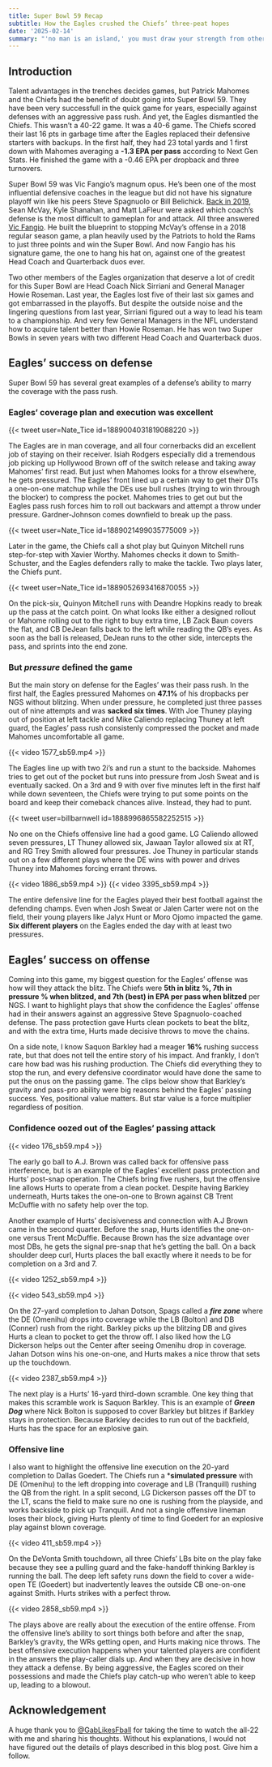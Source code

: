 ```yaml
---
title: Super Bowl 59 Recap
subtitle: How the Eagles crushed the Chiefs’ three-peat hopes
date: '2025-02-14'
summary: "'no man is an island,' you must draw your strength from others"
---
```


## Introduction

Talent advantages in the trenches decides games, but Patrick Mahomes and the Chiefs had the benefit of doubt going into Super Bowl 59. They have been very successfull in the quick game for years, especially against defenses with an aggressive pass rush. And yet, the Eagles dismantled the Chiefs. This wasn't a 40-22 game. It was a 40-6 game. The Chiefs scored their last 16 pts in garbage time after the Eagles replaced their defensive starters with backups. In the first half, they had 23 total yards and 1 first down with Mahomes averaging a **-1.3 EPA per pass** according to Next Gen Stats. He finished the game with a -0.46 EPA per dropback and three turnovers.

Super Bowl 59 was Vic Fangio's magnum opus. He's been one of the most influential defensive coaches in the league but did not have his signature playoff win like his peers Steve Spagnuolo or Bill Belichick. [Back in 2019](https://www.espn.com/nfl/story/_/id/27447121/mcvay-shanahan-lafleur-qbs-playbooks-learning-dc), Sean McVay, Kyle Shanahan, and Matt LaFleur were asked which coach's defense is the most difficult to gameplan for and attack. All three answered [Vic Fangio](https://www.readoptional.com/p/the-book-of-fangio-part-i-the-philosophy). He built the blueprint to stopping McVay's offense in a 2018 regular season game, a plan heavily used by the Patriots to hold the Rams to just three points and win the Super Bowl. And now Fangio has his signature game, the one to hang his hat on, against one of the greatest Head Coach and Quarterback duos ever.

Two other members of the Eagles organization that deserve a lot of credit for this Super Bowl are Head Coach Nick Sirriani and General Manager Howie Roseman. Last year, the Eagles lost five of their last six games and got embarrassed in the playoffs. But despite the outside noise and the lingering questions from last year, Sirriani figured out a way to lead his team to a championship. And very few General Managers in the NFL understand how to acquire talent better than Howie Roseman. He has won two Super Bowls in seven years with two different Head Coach and Quarterback duos.

## Eagles' success on defense

Super Bowl 59 has several great examples of a defense's ability to marry the coverage with the pass rush.

### Eagles' coverage plan and execution was excellent

{{< tweet user=Nate_Tice id=1889004031819088220 >}}

The Eagles are in man coverage, and all four cornerbacks did an excellent job of staying on their receiver. Isiah Rodgers especially did a tremendous job picking up Hollywood Brown off of the switch release and taking away Mahomes' first read. But just when Mahomes looks for a throw elsewhere, he gets pressured. The Eagles' front lined up a certain way to get their DTs a one-on-one matchup while the DEs use bull rushes (trying to win through the blocker) to compress the pocket. Mahomes tries to get out but the Eagles pass rush forces him to roll out backwars and attempt a throw under pressure. Gardner-Johnson comes downfield to break up the pass.

{{< tweet user=Nate_Tice id=1889021499035775009 >}}

Later in the game, the Chiefs call a shot play but Quinyon Mitchell runs step-for-step with Xavier Worthy. Mahomes checks it down to Smith-Schuster, and the Eagles defenders rally to make the tackle. Two plays later, the Chiefs punt.

{{< tweet user=Nate_Tice id=1889052693416870055 >}}

On the pick-six, Quinyon Mitchell runs with Deandre Hopkins ready to break up the pass at the catch point. On what looks like either a designed rollout or Mahome rolling out to the right to buy extra time, LB Zack Baun covers the flat, and CB DeJean falls back to the left while reading the QB's eyes. As soon as the ball is released, DeJean runs to the other side, intercepts the pass, and sprints into the end zone.

### But *pressure* defined the game

But the main story on defense for the Eagles' was their pass rush. In the first half, the Eagles pressured Mahomes on **47.1%** of his dropbacks per NGS without blitzing. When under pressure, he completed just three passes out of nine attempts and was **sacked six times**. With Joe Thuney playing out of position at left tackle and Mike Caliendo replacing Thuney at left guard, the Eagles' pass rush consistenly compressed the pocket and made Mahomes uncomfortable all game.

{{< video 1577_sb59.mp4 >}}

The Eagles line up with two 2i's and run a stunt to the backside. Mahomes tries to get out of the pocket but runs into pressure from Josh Sweat and is eventually sacked. On a 3rd and 9 with over five minutes left in the first half while down seventeen, the Chiefs were trying to put some points on the board and keep their comeback chances alive. Instead, they had to punt.

{{< tweet user=billbarnwell id=1888996865582252515 >}}

No one on the Chiefs offensive line had a good game. LG Caliendo allowed seven pressures, LT Thuney allowed six, Jawaan Taylor allowed six at RT, and RG Trey Smith allowed four pressures. Joe Thuney in particular stands out on a few different plays where the DE wins with power and drives Thuney into Mahomes forcing errant throws.

{{< video 1886_sb59.mp4 >}} {{< video 3395_sb59.mp4 >}}

The entire defensive line for the Eagles played their best football against the defending champs. Even when Josh Sweat or Jalen Carter were not on the field, their young players like Jalyx Hunt or Moro Ojomo impacted the game. **Six different players** on the Eagles ended the day with at least two pressures.

## Eagles' success on offense

Coming into this game, my biggest question for the Eagles' offense was how will they attack the blitz. The Chiefs were **5th in blitz %, 7th in pressure % when blitzed, and 7th (best) in EPA per pass when blitzed** per NGS. I want to highlight plays that show the confidence the Eagles' offense had in their answers against an aggressive Steve Spagnuolo-coached defense. The pass protection gave Hurts clean pockets to beat the blitz, and with the extra time, Hurts made decisive throws to move the chains.

On a side note, I know Saquon Barkley had a meager **16%** rushing success rate, but that does not tell the entire story of his impact. And frankly, I don't care how bad was his rushing production. The Chiefs did everything they to stop the run, and every defensive coordinator would have done the same to put the onus on the passing game. The clips below show that Barkley's gravity and pass-pro ability were big reasons behind the Eagles' passing success. Yes, positional value matters. But star value is a force multiplier regardless of position.

### Confidence oozed out of the Eagles' passing attack

{{< video 176_sb59.mp4 >}}

The early go ball to A.J. Brown was called back for offensive pass interference, but is an example of the Eagles' excellent pass protection and Hurts' post-snap operation. The Chiefs bring five rushers, but the offensive line allows Hurts to operate from a clean pocket. Despite having Barkley underneath, Hurts takes the one-on-one to Brown against CB Trent McDuffie with no safety help over the top.

Another example of Hurts' decisiveness and connection with A.J Brown came in the second quarter. Before the snap, Hurts identifies the one-on-one versus Trent McDuffie. Because Brown has the size advantage over most DBs, he gets the signal pre-snap that he's getting the ball. On a back shoulder deep curl, Hurts places the ball exactly where it needs to be for completion on a 3rd and 7.

{{< video 1252_sb59.mp4 >}}

{{< video 543_sb59.mp4 >}}

On the 27-yard completion to Jahan Dotson, Spags called a ***fire zone*** where the DE (Omenihu) drops into coverage while the LB (Bolton) and DB (Conner) rush from the right. Barkley picks up the blitzing DB and gives Hurts a clean to pocket to get the throw off. I also liked how the LG Dickerson helps out the Center after seeing Omenihu drop in coverage. Jahan Dotson wins his one-on-one, and Hurts makes a nice throw that sets up the touchdown.

{{< video 2387_sb59.mp4 >}}

The next play is a Hurts' 16-yard third-down scramble. One key thing that makes this scramble work is Saquon Barkley. This is an example of ***Green Dog*** where Nick Bolton is supposed to cover Barkley but blitzes if Barkley stays in protection. Because Barkley decides to run out of the backfield, Hurts has the space for an explosive gain.

### Offensive line

I also want to highlight the offensive line execution on the 20-yard completion to Dallas Goedert. The Chiefs run a ***simulated pressure** with DE (Omenihu) to the left dropping into coverage and LB (Tranquill) rushing the QB from the right. In a split second, LG Dickerson passes off the DT to the LT, scans the field to make sure no one is rushing from the playside, and works backside to pick up Tranquill. And not a single offensive lineman loses their block, giving Hurts plenty of time to find Goedert for an explosive play against blown coverage.

{{< video 411_sb59.mp4 >}}

On the DeVonta Smith touchdown, all three Chiefs' LBs bite on the play fake because they see a pulling guard and the fake-handoff thinking Barkley is running the ball. The deep left safety runs down the field to cover a wide-open TE (Goedert) but inadvertently leaves the outside CB one-on-one against Smith. Hurts strikes with a perfect throw.

{{< video 2858_sb59.mp4 >}}

The plays above are really about the execution of the entire offense. From the offensive line's ability to sort things both before and after the snap, Barkley's gravity, the WRs getting open, and Hurts making nice throws. The best offensive execution happens when your talented players are confident in the answers the play-caller dials up. And when they are decisive in how they attack a defense. By being aggressive, the Eagles scored on their possessions and made the Chiefs play catch-up who weren't able to keep up, leading to a blowout.

## Acknowledgement

A huge thank you to [\@GabLikesFball](https://x.com/GabLikesFball) for taking the time to watch the all-22 with me and sharing his thoughts. Without his explanations, I would not have figured out the details of plays described in this blog post. Give him a follow.
